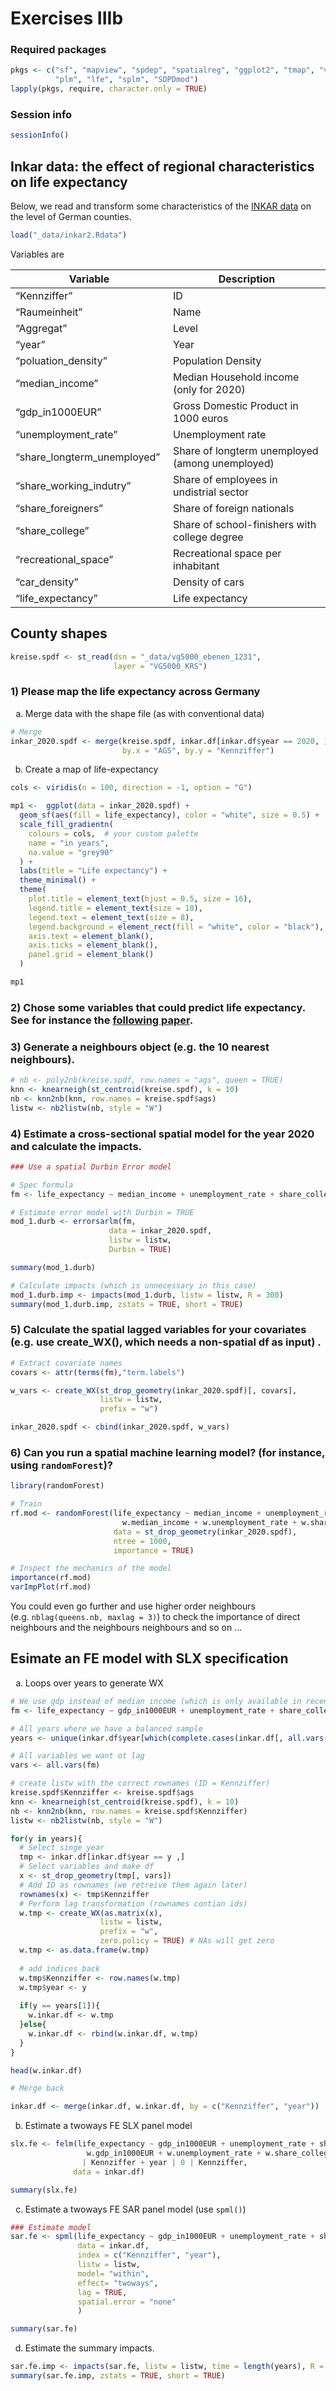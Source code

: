 ::: {.content-hidden unless-format="html"}
$$
\newcommand{\tr}{\mathrm{tr}}
\newcommand{\rank}{\mathrm{rank}}
\newcommand{\plim}{\operatornamewithlimits{plim}}
\newcommand{\diag}{\mathrm{diag}}
\newcommand{\bm}[1]{\boldsymbol{\mathbf{#1}}}
\newcommand{\Var}{\mathrm{Var}}
\newcommand{\Exp}{\mathrm{E}}
\newcommand{\Cov}{\mathrm{Cov}}
\newcommand\given[1][]{\:#1\vert\:}
\newcommand{\irow}[1]{%
\begin{pmatrix}#1\end{pmatrix}
}
$$
:::

# Exercises IIIb

### Required packages {.unnumbered}

```r
pkgs <- c("sf", "mapview", "spdep", "spatialreg", "ggplot2", "tmap", "viridis", "viridisLite", 
          "plm", "lfe", "splm", "SDPDmod")
lapply(pkgs, require, character.only = TRUE)

```

### Session info {.unnumbered}

```r
sessionInfo()

```




## Inkar data: the effect of regional characteristics on life expectancy

Below, we read and transform some characteristics of the [INKAR data](https://www.inkar.de/) on the level of German counties.


<!-- ```{r} -->
<!-- di <- c("_data/") -->

<!-- # Define the downloaded filed -->
<!-- j <- c("inkar.csv") -->
<!-- c <- 1 -->

<!-- for(k in j){ -->
<!--   header <- as.vector(t(read.table(paste0(di, k), nrows = 1, sep = ";")[1,])) -->
<!--   # Clean header -->
<!--   header <- stringi::stri_replace_all_fixed( -->
<!--     header,  -->
<!--     c("ä", "ö", "ü", "Ä", "Ö", "Ü"),  -->
<!--     c("ae", "oe", "ue", "Ae", "Oe", "Ue"),  -->
<!--     vectorize_all = FALSE -->
<!--   ) -->
<!--   header <- gsub(" ", "", header) -->
<!--   header <- gsub("\\.", "", header) -->
<!--   header <- iconv(header, "latin1", "ASCII", sub = "") -->

<!--   # Combine with second row header (year) -->
<!--   header2 <- as.vector(t(read.table(paste0(di, k), skip = 1, nrows = 1, sep = ";")[1,])) -->
<!--   header3 <- paste(header, header2, sep = "_") -->
<!--   header3 <- gsub("_NA", "", header3) -->

<!--   nc <- length(header3) -->
<!--   # Input and rename data -->
<!--   data <- read.csv(paste0(di, k), skip = 2, header = FALSE, sep = ";",  -->
<!--                    quote = "\"", dec = ",", stringsAsFactors = F, -->
<!--                    colClasses = "character") -->
<!--   names(data) <- header3 -->
<!--   data1 <- data -->

<!--   # Correct character vars (containing thousands separator) -->
<!--   vars <- which(sapply(data1, is.character)) -->
<!--   vars <- vars[-which(vars %in% c(1:3))] -->
<!--   for(l in vars){ -->
<!--     data1[,l] <- gsub("\\.", "", data1[,l]) -->
<!--     data1[,l] <- gsub("\\,", ".", data1[,l]) -->
<!--     data1[,l] <- as.numeric(data1[,l]) -->
<!--   } -->


<!--   # #Save -->
<!--   # l <- paste("bearb", k, sep = "_") -->
<!--   # write.table(data1, file = l, row.names = FALSE, sep = ";", dec = ".", na = ".") -->

<!--   # #Reshape -->
<!--   # helpvar1 <- unique(header[4:length(header)]) -->
<!--   # helpvar2 <-  sort(unique(header2[!is.na(header2)])) -->
<!--   # n_vars <- length(helpvar1) -->
<!--   # n_times <- length(helpvar2) -->
<!--   # helpvar1 <- sort(rep(helpvar1, times = n_times)) -->
<!--   # helpvar2 <- rep(helpvar2, times = n_vars) -->
<!--   # helpvar3 <- paste(helpvar1, helpvar2, sep = "_") -->
<!--   # count <- ncol(data1)+1 -->
<!--   # for(v in helpvar3) { -->
<!--   #   if(v %in% names(data1)) {} -->
<!--   #   else{ -->
<!--   #     data1[,count] <- NA -->
<!--   #     colnames(data1)[count] <- v -->
<!--   #     count <- count+1 -->
<!--   #   } -->
<!--   # } -->
<!--   # data1 <- data1[c(colnames(data1)[1:3], sort(helpvar3))] -->
<!--   #  -->
<!--   # data1 <- reshape(data1, direction = "long", varying = 4:ncol(data1),  -->
<!--   #                  sep = "_") -->
<!--   data.long <- tidyr::pivot_longer(data1,  -->
<!--                                   cols = 4:ncol(data1), -->
<!--                                   names_to = c(".value", "year"), -->
<!--                                   names_pattern = "(.*)_(.*)") -->


<!--   colnames(data.long) <- substr(colnames(data.long), 1, 30) -->

<!--   if(c == 1){ -->
<!--     inkar.df <- data.long -->
<!--   }else{ -->
<!--     inkar.df <- merge(inkar.df, data.long, all.x = TRUE, all.y = TRUE) -->
<!--   } -->

<!--   c <- c+1 -->

<!-- } -->



<!-- inkar.df$year <- as.numeric(inkar.df$year) -->

<!-- names(inkar.df)[which(names(inkar.df) == "Pkw-Dichte")] <- "pkw_dichte" -->

<!-- save(inkar.df, file = "_data/inkar.Rdata") -->

<!-- ``` -->

```r
load("_data/inkar2.Rdata")
```


Variables are

| Variable | Description |
| ------------					   | ------------ |
| "Kennziffer"                      | ID                                         |
| "Raumeinheit"                     | Name                                       |
| "Aggregat"                        | Level                                      |
| "year"                            | Year                                       |
| "poluation_density"               | Population Density       |
| "median_income"                   | Median Household income (only for 2020)                   |
| "gdp_in1000EUR"                   | Gross Domestic Product in 1000 euros                            |
| "unemployment_rate"               | Unemployment rate                            |
| "share_longterm_unemployed"       | Share of longterm unemployed (among unemployed)                               |
| "share_working_indutry"           | Share of employees in undistrial sector                    |
| "share_foreigners"                | Share of foreign nationals                              |
| "share_college"                   | Share of school-finishers with college degree                              |
| "recreational_space"              | Recreational space per inhabitant                           |
| "car_density"                     | Density of cars                                 |
| "life_expectancy"                 | Life expectancy       |


## County shapes

```r
kreise.spdf <- st_read(dsn = "_data/vg5000_ebenen_1231",
                       layer = "VG5000_KRS")
```

### 1) Please map the life expectancy across Germany {.unnumbered}

a) Merge data with the shape file (as with conventional data)

```r
# Merge
inkar_2020.spdf <- merge(kreise.spdf, inkar.df[inkar.df$year == 2020, ], 
                         by.x = "AGS", by.y = "Kennziffer")
```

b) Create a map of life-expectancy

```r
cols <- viridis(n = 100, direction = -1, option = "G")

mp1 <-  ggplot(data = inkar_2020.spdf) +
  geom_sf(aes(fill = life_expectancy), color = "white", size = 0.5) +
  scale_fill_gradientn(
    colours = cols,  # your custom palette
    name = "in years",
    na.value = "grey90"
  ) +
  labs(title = "Life expectancy") +
  theme_minimal() +
  theme(
    plot.title = element_text(hjust = 0.5, size = 16),
    legend.title = element_text(size = 10),
    legend.text = element_text(size = 8),
    legend.background = element_rect(fill = "white", color = "black"),
    axis.text = element_blank(),
    axis.ticks = element_blank(),
    panel.grid = element_blank()
  )

mp1

```

### 2) Chose some variables that could predict life expectancy. See for instance the [following paper](https://doi.org/10.1073/pnas.2003719117). {.unnumbered}


### 3) Generate a neighbours object (e.g. the 10 nearest neighbours). {.unnumbered}

```r
# nb <- poly2nb(kreise.spdf, row.names = "ags", queen = TRUE)
knn <- knearneigh(st_centroid(kreise.spdf), k = 10)
nb <- knn2nb(knn, row.names = kreise.spdf$ags)
listw <- nb2listw(nb, style = "W")
```


### 4) Estimate a cross-sectional spatial model for the year 2020 and calculate the impacts. {.unnumbered}


```r

### Use a spatial Durbin Error model

# Spec formula
fm <- life_expectancy ~ median_income + unemployment_rate + share_college + car_density

# Estimate error model with Durbin = TRUE 
mod_1.durb <- errorsarlm(fm,  
                      data = inkar_2020.spdf, 
                      listw = listw,
                      Durbin = TRUE)

summary(mod_1.durb)

# Calculate impacts (which is unnecessary in this case)
mod_1.durb.imp <- impacts(mod_1.durb, listw = listw, R = 300)
summary(mod_1.durb.imp, zstats = TRUE, short = TRUE)

```


### 5) Calculate the spatial lagged variables for your covariates (e.g. use create_WX(), which needs a non-spatial df as input) . {.unnumbered}


```r
# Extract covariate names
covars <- attr(terms(fm),"term.labels")

w_vars <- create_WX(st_drop_geometry(inkar_2020.spdf)[, covars],
                    listw = listw,
                    prefix = "w")

inkar_2020.spdf <- cbind(inkar_2020.spdf, w_vars)
```


### 6) Can you run a spatial machine learning model? (for instance, using `randomForest`)? {.unnumbered}

```r
library(randomForest)

# Train
rf.mod <- randomForest(life_expectancy ~ median_income + unemployment_rate + share_college + car_density +
                         w.median_income + w.unemployment_rate + w.share_college + w.car_density,
                       data = st_drop_geometry(inkar_2020.spdf), 
                       ntree = 1000,
                       importance = TRUE)

# Inspect the mechanics of the model
importance(rf.mod)
varImpPlot(rf.mod)
```

You could even go further and use higher order neighbours (e.g. `nblag(queens.nb, maxlag = 3)`) to check the importance of direct neighbours and the neighbours neighbours and so on ...




## Esimate an FE model with SLX specification 


a) Loops over years to generate WX

```r

# We use gdp instead of median income (which is only available in recent year)
fm <- life_expectancy ~ gdp_in1000EUR + unemployment_rate + share_college + car_density

# All years where we have a balanced sample
years <- unique(inkar.df$year[which(complete.cases(inkar.df[, all.vars(fm)]))])

# All variables we want ot lag
vars <- all.vars(fm)

# create listw with the correct rownames (ID = Kennziffer)
kreise.spdf$Kennziffer <- kreise.spdf$ags
knn <- knearneigh(st_centroid(kreise.spdf), k = 10)
nb <- knn2nb(knn, row.names = kreise.spdf$Kennziffer)
listw <- nb2listw(nb, style = "W")

for(y in years){
  # Select singe year
  tmp <- inkar.df[inkar.df$year == y ,]
  # Select variables and make df
  x <- st_drop_geometry(tmp[, vars])
  # Add ID as rownames (we retreive them again later)
  rownames(x) <- tmp$Kennziffer
  # Perform lag transformation (rownames contian ids)
  w.tmp <- create_WX(as.matrix(x),
                    listw = listw,
                    prefix = "w",
                    zero.policy = TRUE) # NAs will get zero
  w.tmp <- as.data.frame(w.tmp)
  
  # add indices back
  w.tmp$Kennziffer <- row.names(w.tmp)
  w.tmp$year <- y
  
  if(y == years[1]){
    w.inkar.df <- w.tmp
  }else{
    w.inkar.df <- rbind(w.inkar.df, w.tmp)
  }
}

head(w.inkar.df)

# Merge back 

inkar.df <- merge(inkar.df, w.inkar.df, by = c("Kennziffer", "year"))

```


b) Estimate a twoways FE SLX panel model

```r
slx.fe <- felm(life_expectancy ~ gdp_in1000EUR + unemployment_rate + share_college + car_density +
                 w.gdp_in1000EUR + w.unemployment_rate + w.share_college + w.car_density
                | Kennziffer + year | 0 | Kennziffer,
              data = inkar.df)

summary(slx.fe)
```

c) Estimate a twoways FE SAR panel model (use `spml()`)

```r
### Estimate model
sar.fe <- spml(life_expectancy ~ gdp_in1000EUR + unemployment_rate + share_college + car_density, 
               data = inkar.df, 
               index = c("Kennziffer", "year"), 
               listw = listw, 
               model= "within",
               effect= "twoways",
               lag = TRUE, 
               spatial.error = "none"
               )

summary(sar.fe)
```

d) Estimate the summary impacts.

```r
sar.fe.imp <- impacts(sar.fe, listw = listw, time = length(years), R = 200)
summary(sar.fe.imp, zstats = TRUE, short = TRUE)
```


<!-- We use the `WDI` API package to retrieve data from the World Bank. -->

<!-- You can open the [World Bank Data browser](https://databank.worldbank.org/home.aspx) to go though the data. -->

<!-- You can search for indicators with `WDIsearch()`. -->
<!-- ```{r warning=FALSE} -->
<!-- library(WDI) -->

<!-- # Search GDP per capita -->
<!-- WDIsearch("CO2 intensity") -->

<!-- # Political Stability -->
<!-- WDIsearch("Political Stability") -->

<!-- #  -->
<!-- WDIsearch("democracy") -->
<!-- # The Democracy indicator is an additive eleven-point scale (0-10) -->

<!-- ``` -->

<!-- ```{r, cache=TRUE} -->
<!-- # Define countries, indicators to query, and time period -->
<!-- wd.df <- WDI(country = "all",  -->
<!--              indicator = c('population' = "SP.POP.TOTL",  -->
<!--                            'gdp_pc' = "NY.GDP.PCAP.KD",  -->
<!--                            'co2_pc' = "EN.ATM.CO2E.PC", -->
<!--                            'co2_intesity' = "EN.ATM.CO2E.EG.ZS", -->
<!--                            'gini' = "SI.POV.GINI", -->
<!--                            'political_stability' = "GV.POLI.ST.ES", -->
<!--                            'inst_democr' = "UPP.INS.DEMO.XQ"), -->
<!--              extra = TRUE, -->
<!--              start = 2010, end = 2019) -->

<!-- # Save -->
<!-- save(wd.df, file = "_data/WDI_data.RData") -->
<!-- ``` -->


<!-- ## Diffusion of political regimes -->

<!-- See for instance @Gleditsch.2006 for an example for the diffusion of democratization. -->





